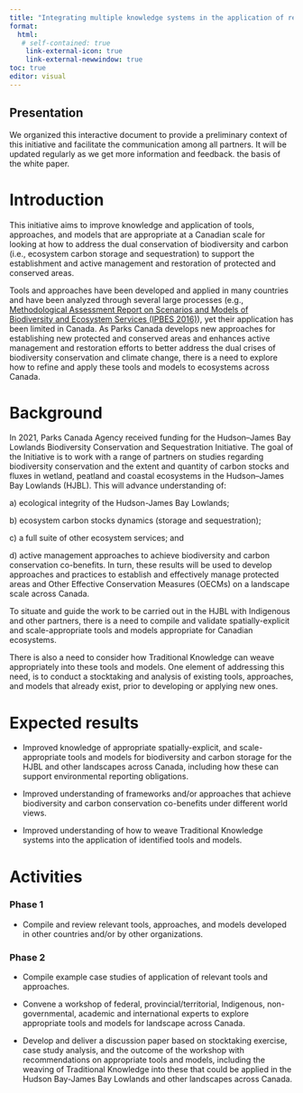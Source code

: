 ---
title: "Integrating multiple knowledge systems in the application of relevant tools and models for the conservation of biodiversity and carbon-rich ecosystems in the Hudson-James Bay Lowlands"
format:
  html:
   # self-contained: true
    link-external-icon: true
    link-external-newwindow: true
toc: true
editor: visual
---

## Presentation

We organized this interactive document to provide a preliminary context of this initiative and facilitate the communication among all partners. It will be updated regularly as we get more information and feedback. the basis of the white paper.

# Introduction

This initiative aims to improve knowledge and application of tools, approaches, and models that are appropriate at a Canadian scale for looking at how to address the dual conservation of biodiversity and carbon (i.e., ecosystem carbon storage and sequestration) to support the establishment and active management and restoration of protected and conserved areas.

Tools and approaches have been developed and applied in many countries and have been analyzed through several large processes (e.g., [Methodological Assessment Report on Scenarios and Models of Biodiversity and Ecosystem Services (IPBES 2016)](https://www.ipbes.net/document-library-catalogue/methodological-assessment-report-scenarios-and-models-biodiversity-and)), yet their application has been limited in Canada. As Parks Canada develops new approaches for establishing new protected and conserved areas and enhances active management and restoration efforts to better address the dual crises of biodiversity conservation and climate change, there is a need to explore how to refine and apply these tools and models to ecosystems across Canada. 

# Background

In 2021, Parks Canada Agency received funding for the Hudson--James Bay Lowlands Biodiversity Conservation and Sequestration Initiative. The goal of the Initiative is to work with a range of partners on studies regarding biodiversity conservation and the extent and quantity of carbon stocks and fluxes in wetland, peatland and coastal ecosystems in the Hudson--James Bay Lowlands (HJBL). This will advance understanding of:

a\) ecological integrity of the Hudson-James Bay Lowlands;

b\) ecosystem carbon stocks dynamics (storage and sequestration);

c\) a full suite of other ecosystem services; and

d\) active management approaches to achieve biodiversity and carbon conservation co-benefits. In turn, these results will be used to develop approaches and practices to establish and effectively manage protected areas and Other Effective Conservation Measures (OECMs) on a landscape scale across Canada.

To situate and guide the work to be carried out in the HJBL with Indigenous and other partners, there is a need to compile and validate spatially-explicit and scale-appropriate tools and models appropriate for Canadian ecosystems.

There is also a need to consider how Traditional Knowledge can weave appropriately into these tools and models. One element of addressing this need, is to conduct a stocktaking and analysis of existing tools, approaches, and models that already exist, prior to developing or applying new ones.

# Expected results

-   Improved knowledge of appropriate spatially-explicit, and scale-appropriate tools and models for biodiversity and carbon storage for the HJBL and other landscapes across Canada, including how these can support environmental reporting obligations. 

-   Improved understanding of frameworks and/or approaches that achieve biodiversity and carbon conservation co-benefits under different world views. 

-   Improved understanding of how to weave Traditional Knowledge systems into the application of identified tools and models.

# Activities

### Phase 1

-   Compile and review relevant tools, approaches, and models developed in other countries and/or by other organizations.

### Phase 2

-   Compile example case studies of application of relevant tools and approaches.

-   Convene a workshop of federal, provincial/territorial, Indigenous, non-governmental, academic and international experts to explore appropriate tools and models for landscape across Canada. 

-   Develop and deliver a discussion paper based on stocktaking exercise, case study analysis, and the outcome of the workshop with recommendations on appropriate tools and models, including the weaving of Traditional Knowledge into these that could be applied in the Hudson Bay-James Bay Lowlands and other landscapes across Canada.

\

 

\

